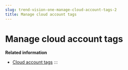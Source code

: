 ```yaml
---
slug: trend-vision-one-manage-cloud-account-tags-2
title: Manage cloud account tags
---
```

# Manage cloud account tags

**Related information**

- [Cloud account tags](cloud-account-tags-2.mdx)
:::
